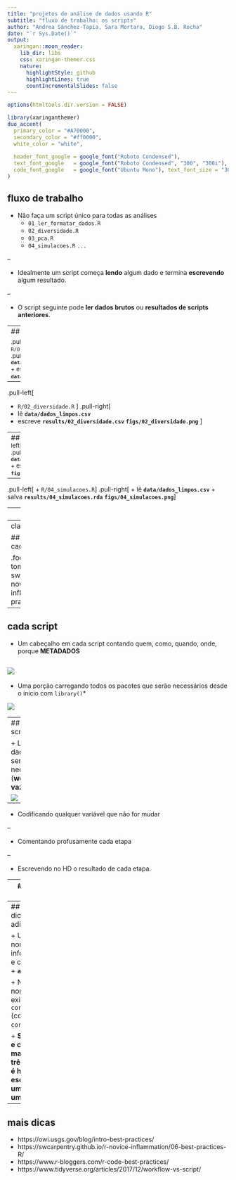 ```yaml
---
title: "projetos de análise de dados usando R"
subtitle: "fluxo de trabalho: os scripts"
author: "Andrea Sánchez-Tapia, Sara Mortara, Diogo S.B. Rocha"
date: "`r Sys.Date()`"
output:
  xaringan::moon_reader:
    lib_dir: libs
    css: xaringan-themer.css
    nature:
      highlightStyle: github
      highlightLines: true
      countIncrementalSlides: false
---
```


```r
options(htmltools.dir.version = FALSE)
```

```r
library(xaringanthemer)
duo_accent(
  primary_color = "#A70000",
  secondary_color = "#ff0000",
  white_color = "white",
  
  header_font_google = google_font("Roboto Condensed"),
  text_font_google   = google_font("Roboto Condensed", "300", "300i"),
  code_font_google   = google_font("Ubuntu Mono"), text_font_size = "30px"
)
```

## fluxo de trabalho

+ Não faça um script único para todas as análises
    + `01_ler_formatar_dados.R`
    + `02_diversidade.R`
    + `03_pca.R`
    + `04_simulacoes.R`
    `...`

--

+ Idealmente um script começa __lendo__ algum dado e termina __escrevendo__ algum resultado.      

--

+ O script seguinte pode __ler dados brutos__ ou __resultados de scripts anteriores__. 

---
## exemplo

<small>
.pull-left[
+ `R/01_data_clean.R`
]
.pull-right[
+ lê __`data/dados_brutos.csv`__
+ escreve __`data/dados_limpos.csv`__
]

--

.pull-left[

+ `R/02_diversidade.R`
]
.pull-right[
+ lê __`data/dados_limpos.csv`__
+ escreve __`results/02_diversidade.csv`__   __`figs/02_diversidade.png`__
]

</small>

---
## exemplo
<small>
.pull-left[
+ `R/03_pca.R`
]
.pull-right[
+ lê __`data/dados_limpos.csv`__
+ escreve __`figs/03_pca.png`__
]

--

.pull-left[
+ `R/04_simulacoes.R`
]
.pull-right[
+ lê __`data/dados_limpos.csv`__
+ salva __`results/04_simulacoes.rda`__   __`figs/04_simulacoes.png`__
]

</small>

---
## exemplo

Se um objeto for pesado, ou demora muito para rodar, ele pode ser salvo como um objeto de r (__`.rda`__)  
exemplo:  
__`save(objeto, "./results/04_simulacoes.rda")`__

+ Scripts seguintes podem começar carregando esses objetos: 

Exemplo: no script `05_analisando_simulacoes.R`

__`load("results/04_simulacoes.rda")`__

_Mas nunca salve o workspace _


---
class: middle, center

## a organização de cada script

.footnote[Prints tomados de swcarpentry.github.io/r-novice-inflammation/06-best-practices-R]

---
## cada script

+ Um cabeçalho em cada script contando quem, como, quando, onde, porque __METADADOS__

![](./figs/01meta.png)
--

+ Uma porção carregando todos os pacotes que serão necessários desde o início com `library()`*  <!--library da erro quando há um error enquanto require nãõ diz nada-->

![](./figs/02library.png)

---
## cada script

+  Lendo os dados que serão necessários (__workspace vazio__)

![](./figs/01read.png)

--

+ Codificando qualquer variável que não for mudar 

--

+ Comentando profusamente cada etapa
  
--

+ Escrevendo no HD o resultado de cada etapa.

---
## cada script 

+ O script deve poder ser rodado em sequência desde o início até o fim. 

  + Sem repetições,
  + Sem linhas fora da ordem
  + Sem parênteses ou chamadas que não fecham (`png` ---> `dev.off()`)

+ Você deve poder apagar o _workspace_ no meio da sessão e reconstruir

+ Não defina funções dentro do script. Bote as funções em um script e pasta aparte __`/fct/editar.R`__ e chame via __`source()`__.

---
## algumas dicas adicionais

+ Use nomes informativos e concisos
    + __`a <- `__ NO

+ Não use nomes já existentes: `cor <-` (color) `cor()`
`c <-`

+ __Se copiar e colar mais de três vezes é hora de escrever um loop ou uma função__



---
## mais dicas

+ https://owi.usgs.gov/blog/intro-best-practices/
+ https://swcarpentry.github.io/r-novice-inflammation/06-best-practices-R/
+ https://www.r-bloggers.com/r-code-best-practices/
+ https://www.tidyverse.org/articles/2017/12/workflow-vs-script/
